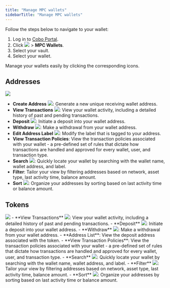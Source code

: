 ```yaml
---
title: "Manage MPC wallets"
sidebarTitle: "Manage MPC wallets"
---
```


Follow the steps below to navigate to your wallet:

1. Log in to [Cobo Portal](https://portal.cobo.com/login).
2. Click <img src="/images/mpc-wallet/wallets-icon.svg" className="icon"></img> > **MPC Wallets**.
3. Select your vault.
3. Select your wallet.

Manage your wallets easily by clicking the corresponding icons.
## Addresses

<img src="/images/mpc-wallet/manage-wallet-address.png" className="screenshot_full_screen"/>

- **Create Address** <img src="/images/mpc-wallet/add-address.svg" className="icon"></img>: Generate a new unique receiving wallet address.
- **View Transactions** <img src="/images/mpc-wallet/icon_view transactions.svg" className="icon"></img>: View your wallet activity, including a detailed history of past and pending transactions.
- **Deposit** <img src="/images/mpc-wallet/icon_deposit.svg" className="icon"></img>: Initiate a deposit into your wallet address.
- **Withdraw** <img src="/images/mpc-wallet/icon_withdraw.svg" className="icon"></img>: Make a withdrawal from your wallet address.
- **Edit Address Label** <img src="/images/mpc-wallet/icon_edit.svg" className="icon"></img>: Modify the label that is tagged to your address.
- **View Transaction Policies**: View the transaction policies associated with your wallet - a pre-defined set of rules that dictate how transactions are handled and approved for every wallet, user, and transaction type.
- **Search** <img src="/images/mpc-wallet/icon_search.svg" className="icon"></img>: Quickly locate your wallet by searching with the wallet name, wallet address, and label.
- **Filter**: Tailor your view by filtering addresses based on network, asset type, last activity time, balance amount.
- **Sort** <img src="/images/mpc-wallet/icon_sort.svg" className="icon"></img>: Organize your addresses by sorting based on last activity time or balance amount.


## Tokens

<img src="/images/mpc-wallet/manage-wallet-token.png" className="screenshot_full_screen"/>
- **View Transactions** <img src="/images/mpc-wallet/icon_view transactions.svg" className="icon"></img>: View your wallet activity, including a detailed history of past and pending transactions.
- **Deposit** <img src="/images/mpc-wallet/icon_deposit.svg" className="icon"></img>: Initiate a deposit into your wallet address.
- **Withdraw** <img src="/images/mpc-wallet/icon_withdraw.svg" className="icon"></img>: Make a withdrawal from your wallet address.
- **Address List**: View the deposit address associated with the token.
- **View Transaction Policies**: View the transaction policies associated with your wallet - a pre-defined set of rules that dictate how transactions are handled and approved for every wallet, user, and transaction type.
- **Search** <img src="/images/mpc-wallet/icon_search.svg" className="icon"></img>: Quickly locate your wallet by searching with the wallet name, wallet address, and label.
- **Filter** <img src="/images/mpc-wallet/icon_filter.svg" className="icon"></img>: Tailor your view by filtering addresses based on network, asset type, last activity time, balance amount.
- **Sort** <img src="/images/mpc-wallet/icon_sort.svg" className="icon"></img>: Organize your addresses by sorting based on last activity time or balance amount.
